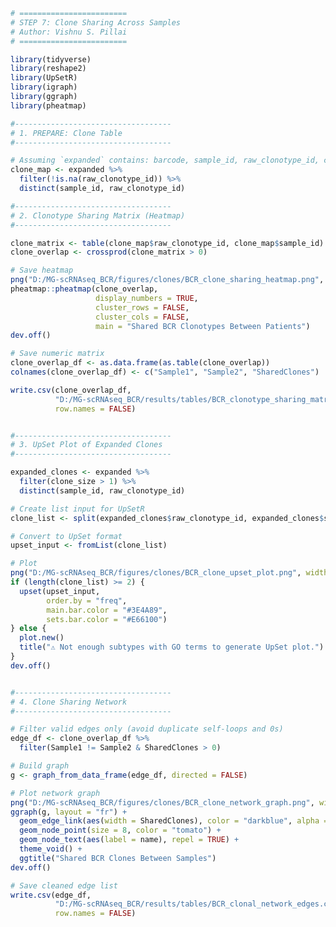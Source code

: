 ```r
# ========================
# STEP 7: Clone Sharing Across Samples
# Author: Vishnu S. Pillai
# ========================

library(tidyverse)
library(reshape2)
library(UpSetR)
library(igraph)
library(ggraph)
library(pheatmap)

#-----------------------------------
# 1. PREPARE: Clone Table
#-----------------------------------

# Assuming `expanded` contains: barcode, sample_id, raw_clonotype_id, clone_size
clone_map <- expanded %>%
  filter(!is.na(raw_clonotype_id)) %>%
  distinct(sample_id, raw_clonotype_id)

#-----------------------------------
# 2. Clonotype Sharing Matrix (Heatmap)
#-----------------------------------

clone_matrix <- table(clone_map$raw_clonotype_id, clone_map$sample_id)
clone_overlap <- crossprod(clone_matrix > 0)

# Save heatmap
png("D:/MG-scRNAseq_BCR/figures/clones/BCR_clone_sharing_heatmap.png", width=1000, height=800)
pheatmap::pheatmap(clone_overlap, 
                   display_numbers = TRUE, 
                   cluster_rows = FALSE, 
                   cluster_cols = FALSE,
                   main = "Shared BCR Clonotypes Between Patients")
dev.off()

# Save numeric matrix
clone_overlap_df <- as.data.frame(as.table(clone_overlap))
colnames(clone_overlap_df) <- c("Sample1", "Sample2", "SharedClones")

write.csv(clone_overlap_df,
          "D:/MG-scRNAseq_BCR/results/tables/BCR_clonotype_sharing_matrix.csv",
          row.names = FALSE)


#-----------------------------------
# 3. UpSet Plot of Expanded Clones
#-----------------------------------

expanded_clones <- expanded %>%
  filter(clone_size > 1) %>%
  distinct(sample_id, raw_clonotype_id)

# Create list input for UpSetR
clone_list <- split(expanded_clones$raw_clonotype_id, expanded_clones$sample_id)

# Convert to UpSet format
upset_input <- fromList(clone_list)

# Plot
png("D:/MG-scRNAseq_BCR/figures/clones/BCR_clone_upset_plot.png", width=1200, height=800)
if (length(clone_list) >= 2) {
  upset(upset_input,
        order.by = "freq",
        main.bar.color = "#3E4A89",
        sets.bar.color = "#E66100")
} else {
  plot.new()
  title("⚠️ Not enough subtypes with GO terms to generate UpSet plot.")
}
dev.off()


#-----------------------------------
# 4. Clone Sharing Network
#-----------------------------------

# Filter valid edges only (avoid duplicate self-loops and 0s)
edge_df <- clone_overlap_df %>%
  filter(Sample1 != Sample2 & SharedClones > 0)

# Build graph
g <- graph_from_data_frame(edge_df, directed = FALSE)

# Plot network graph
png("D:/MG-scRNAseq_BCR/figures/clones/BCR_clone_network_graph.png", width=1000, height=800)
ggraph(g, layout = "fr") +
  geom_edge_link(aes(width = SharedClones), color = "darkblue", alpha = 0.6) +
  geom_node_point(size = 8, color = "tomato") +
  geom_node_text(aes(label = name), repel = TRUE) +
  theme_void() +
  ggtitle("Shared BCR Clones Between Samples")
dev.off()

# Save cleaned edge list
write.csv(edge_df,
          "D:/MG-scRNAseq_BCR/results/tables/BCR_clonal_network_edges.csv",
          row.names = FALSE)

```
